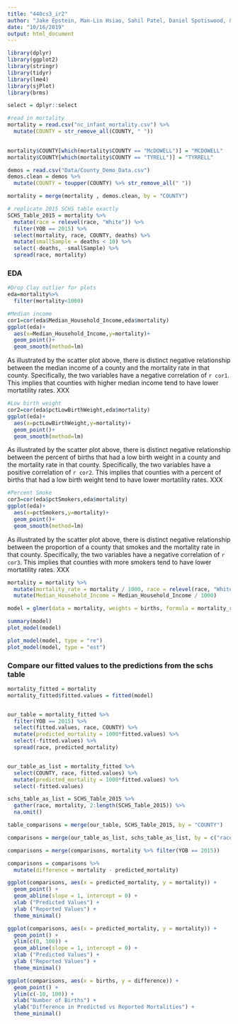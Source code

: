 ```yaml
---
title: "440cs3_ir2"
author: "Jake Epstein, Man-Lin Hsiao, Sahil Patel, Daniel Spotiswood, & Michael Tan"
date: "10/16/2019"
output: html_document
---
```


```r
library(dplyr)
library(ggplot2)
library(stringr)
library(tidyr)
library(lme4)
library(sjPlot)
library(brms)

select = dplyr::select
```

```r
#read in mortality
mortality = read.csv("nc_infant_mortality.csv") %>%
  mutate(COUNTY = str_remove_all(COUNTY, " "))

 
mortality$COUNTY[which(mortality$COUNTY == "McDOWELL")] = "MCDOWELL"
mortality$COUNTY[which(mortality$COUNTY == "TYRELL")] = "TYRRELL"

demos = read.csv("Data/County_Demo_Data.csv")
demos.clean = demos %>%
  mutate(COUNTY = toupper(COUNTY) %>% str_remove_all(" "))

mortality = merge(mortality , demos.clean, by = "COUNTY")
```


```r
# replicate 2015 SCHS table exactly
SCHS_Table_2015 = mortality %>%
  mutate(race = relevel(race, "White")) %>%
  filter(YOB == 2015) %>%
  select(mortality, race, COUNTY, deaths) %>%
  mutate(smallSample = deaths < 10) %>%
  select(-deaths, -smallSample) %>%
  spread(race, mortality)
```

### EDA
```r
#Drop Clay outlier for plots
eda=mortality%>%
  filter(mortality<1000)
```

```r
#Median income
cor1=cor(eda$Median_Household_Income,eda$mortality)
ggplot(eda)+
  aes(x=Median_Household_Income,y=mortality)+
  geom_point()+
  geom_smooth(method=lm)
```
As illustrated by the scatter plot above, there is distinct negative relationship between the median income of a county and the mortality rate in that county. Specifically, the two variables have a negative correlation of `r cor1`. This implies that counties with higher median income tend to have lower mortatility rates. XXX

```r
#Low birth weight
cor2=cor(eda$pctLowBirthWeight,eda$mortality)
ggplot(eda)+
  aes(x=pctLowBirthWeight,y=mortality)+
  geom_point()+
  geom_smooth(method=lm)
```
As illustrated by the scatter plot above, there is distinct negative relationship between the percent of births that had a low birth weight in a county and the mortality rate in that county. Specifically, the two variables have a positive correlation of `r cor2`. This implies that counties with a percent of births that had a low birth weight tend to have lower mortatility rates. XXX

```r
#Percent Smoke
cor3=cor(eda$pctSmokers,eda$mortality)
ggplot(eda)+
  aes(x=pctSmokers,y=mortality)+
  geom_point()+
  geom_smooth(method=lm)
```
As illustrated by the scatter plot above, there is distinct negative relationship between the proportion of a county that smokes and the mortality rate in that county. Specifically, the two variables have a negative correlation of `r cor3`. This implies that counties with more smokers tend to have lower mortatility rates. XXX

```r
mortality = mortality %>%
  mutate(mortality_rate = mortality / 1000, race = relevel(race, "White")) %>%
  mutate(Median_Household_Income = Median_Household_Income / 1000)

model = glmer(data = mortality, weights = births, formula = mortality_rate ~ (1|COUNTY) + (1|race) + Median_Household_Income + pctLowBirthWeight + pctSmokers, family = binomial())

summary(model)
plot_model(model)

plot_model(model, type = "re") 
plot_model(model, type = "est") 


```



### Compare our fitted values to the predictions from the schs table
```r
mortality_fitted = mortality
mortality_fitted$fitted.values = fitted(model)


our_table = mortality_fitted %>%
  filter(YOB == 2015) %>%
  select(fitted.values, race, COUNTY) %>%
  mutate(predicted_mortality = 1000*fitted.values) %>%
  select(-fitted.values) %>%
  spread(race, predicted_mortality)


our_table_as_list = mortality_fitted %>%
  select(COUNTY, race, fitted.values) %>%
  mutate(predicted_mortality = 1000*fitted.values) %>%
  select(-fitted.values)

schs_table_as_list = SCHS_Table_2015 %>%
  gather(race, mortality, 2:length(SCHS_Table_2015)) %>%
  na.omit()

table_comparisons = merge(our_table, SCHS_Table_2015, by = "COUNTY")

comparisons = merge(our_table_as_list, schs_table_as_list, by = c("race", "COUNTY"))

comparisons = merge(comparisons, mortality %>% filter(YOB == 2015))

comparisons = comparisons %>%
  mutate(difference = mortality - predicted_mortality)

ggplot(comparisons, aes(x = predicted_mortality, y = mortality)) +
  geom_point() +
  geom_abline(slope = 1, intercept = 0) +
  xlab ("Predicted Values") +
  ylab ("Reported Values") +
  theme_minimal()

ggplot(comparisons, aes(x = predicted_mortality, y = mortality)) +
  geom_point() +
  ylim(c(0, 100)) +
  geom_abline(slope = 1, intercept = 0) +
  xlab ("Predicted Values") +
  ylab ("Reported Values") +
  theme_minimal()

ggplot(comparisons, aes(x = births, y = difference)) +
  geom_point() +
  ylim(c(-10, 100)) +
  xlab("Number of Births") +
  ylab("Difference in Predicted vs Reported Mortalities") +
  theme_minimal()


```






